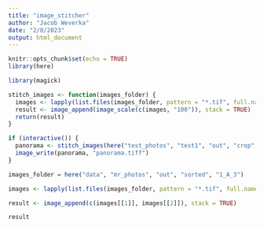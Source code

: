 ```yaml
---
title: "image_stitcher"
author: "Jacob Weverka"
date: "2/8/2023"
output: html_document
---
```


```r
knitr::opts_chunk$set(echo = TRUE)
library(here)
```


```r


library(magick)

stitch_images <- function(images_folder) {
  images <- lapply(list.files(images_folder, pattern = "*.tif", full.names = TRUE), image_read)
  result <- image_append(image_scale(c(images, "100")), stack = TRUE)
  return(result)
}

if (interactive()) {
  panorama <- stitch_images(here("test_photos", "test1", "out", "crop", "a"))
  image_write(panorama, "panorama.tiff")
}

```

```r

images_folder = here("data", "mr_photos", "out", "sorted", "1_A_3")

images <- lapply(list.files(images_folder, pattern = "*.tif", full.names = TRUE), image_read)

result <- image_append(c(images[[1]], images[[2]]), stack = TRUE)

result
```

